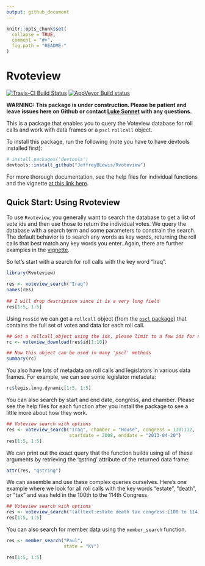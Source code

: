 ```yaml
---
output: github_document
---
```

<!-- README.md is generated from README.Rmd. Please edit that file -->

```r
knitr::opts_chunk$set(
  collapse = TRUE,
  comment = "#>",
  fig.path = "README-"
)
```

# Rvoteview
[![Travis-CI Build Status](https://travis-ci.org/JeffreyBLewis/Rvoteview.svg?branch=master)](https://travis-ci.org/JeffreyBLewis/Rvoteview) [![AppVeyor Build status](https://ci.appveyor.com/api/projects/status/n13u8s0tnfsau1o6?svg=true)](https://ci.appveyor.com/project/lukesonnet/rvoteview)

**WARNING: This package is under construction. Please be patient and leave issues here on Github or contact [Luke Sonnet](mailto:luke.sonnet@gmail.com) with any questions.**

This is a package that enables you to query the Voteview database for roll calls and work with data frames or a `pscl` `rollcall` object.

To install this package, run the following (note you have to have devtools installed first):
```r
# install.packages('devtools')
devtools::install_github("JeffreyBLewis/Rvoteview")
```

For more thorough documentation, see the help files for individual functions and the vignette [at this link here](https://github.com/JeffreyBLewis/Rvoteview/tree/master/vignettes).

## Quick Start: Using Rvoteview

To use `Rvoteview`, you generally want to search the database to get a list of vote ids and then use those to return the individual votes. We query the database with a search term and some parameters to constrain the search. The default behavior is to search any words as key words, returning the roll calls that best match any key words you enter. Again, there are further examples in the [vignette](https://github.com/JeffreyBLewis/Rvoteview/tree/master/vignettes).

So let's start with a search for roll calls with the key word "Iraq".
```r
library(Rvoteview)
  
res <- voteview_search("Iraq")
names(res)
  
## I will drop description since it is a very long field
res[1:5, 1:5]
```
Using `res$id` we can get a `rollcall` object (from the [`pscl` package](https://cran.r-project.org/web/packages/pscl/index.html)) that contains the full set of votes and data for each roll call. 

```r
## Get a rollcall object using the ids, please limit to a few ids for now!
rc <- voteview_download(res$id[1:10])
```
```r
## Now this object can be used in many 'pscl' methods
summary(rc)
```

You also have lots of metadata on roll calls and legislators in various data frames. For example, we can see some legislator metadata:

```r
rc$legis.long.dynamic[1:5, 1:5]
```

You can also search by start and end date, congress, and chamber. Please see the help files for each function after you install the package to see a little more about how they work.

```r
## Voteview search with options
res <- voteview_search("Iraq", chamber = "House", congress = 110:112,
                       startdate = 2008, enddate = "2013-04-20")
res[1:5, 1:5]
```

We can print out the exact query that the function builds using all of these arguments by retrieving the 'qstring' attribute of the returned data frame:

```r
attr(res, "qstring")
```

We can assemble and use these complex queries ourselves. Here's one example where we look for all roll calls with the key words "estate", "death", or "tax" and was held in the 100th to the 114th Congress.

```r
## Voteview search with options
res <- voteview_search("(alltext:estate death tax congress:[100 to 114])")
res[1:5, 1:5]
```

You can also search for member data using the `member_search` function.

```r
res <- member_search("Paul",
                     state = "KY")

res[1:5, 1:5]
```
